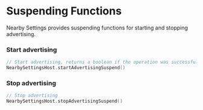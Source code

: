 # Suspending Functions

Nearby Settings provides suspending functions for starting and stopping advertising.

### Start advertising

```kotlin
// Start advertising, returns a boolean if the operation was successful
NearbySettingsHost.startAdvertisingSuspend()
```

### Stop advertising

```kotlin
// Stop advertising
NearbySettingsHost.stopAdvertisingSuspend()
```
